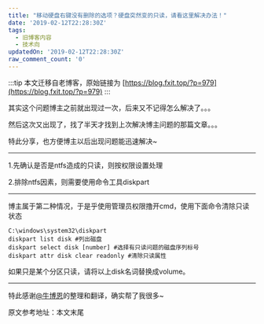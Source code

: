```yaml
---
title: "移动硬盘右键没有删除的选项？硬盘突然变的只读，请看这里解决办法！"
date: '2019-02-12T22:28:30Z'
tags:
  - 旧博客内容
  - 技术向
updatedOn: '2019-02-12T22:28:30Z'
raw_comment_count: '0'
---
```


:::tip
本文迁移自老博客，原始链接为 [https://blog.fxit.top/?p=979](https://blog.fxit.top/?p=979)
:::

其实这个问题博主之前就出现过一次，后来又不记得怎么解决了。。。

然后这次又出现了，找了半天才找到上次解决博主问题的那篇文章。。。

特此分享，也方便博主以后出现问题能迅速解决~

<hr />

1.先确认是否是ntfs造成的只读，则按权限设置处理

2.排除ntfs因素，则需要使用命令工具diskpart

<hr />

博主属于第二种情况，于是乎使用管理员权限撸开cmd，使用下面命令清除只读状态
```
C:\windows\system32\diskpart
diskpart list disk #列出磁盘
diskpart select disk [number] #选择有只读问题的磁盘序列标号
diskpart attr disk clear readonly #清除只读属性
```

如果只是某个分区只读，请将以上disk名词替换成volume。

<hr />

特此感谢[@牛博恩](https://www.douban.com/note/283474310/)的整理和翻译，确实帮了我很多~

原文参考地址：本文末尾
